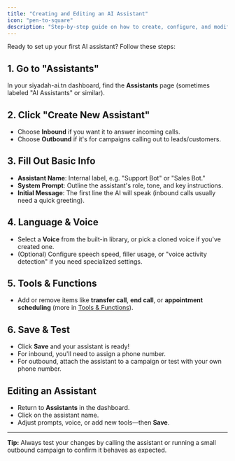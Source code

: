 ```yaml
---
title: "Creating and Editing an AI Assistant"
icon: "pen-to-square"
description: "Step-by-step guide on how to create, configure, and modify your AI assistants for both inbound and outbound calls"
---
```


Ready to set up your first AI assistant? Follow these steps:

## 1. Go to "Assistants"

In your siyadah-ai.tn dashboard, find the **Assistants** page (sometimes labeled "AI Assistants" or similar).

## 2. Click "Create New Assistant"

- Choose **Inbound** if you want it to answer incoming calls.
- Choose **Outbound** if it's for campaigns calling out to leads/customers.

## 3. Fill Out Basic Info

- **Assistant Name**: Internal label, e.g. "Support Bot" or "Sales Bot."
- **System Prompt**: Outline the assistant's role, tone, and key instructions.
- **Initial Message**: The first line the AI will speak (inbound calls usually need a quick greeting).

## 4. Language & Voice

- Select a **Voice** from the built-in library, or pick a cloned voice if you've created one.
- (Optional) Configure speech speed, filler usage, or "voice activity detection" if you need specialized settings.

## 5. Tools & Functions

- Add or remove items like **transfer call**, **end call**, or **appointment scheduling** (more in [Tools & Functions](/ai-assistants/tools-and-functions)).

## 6. Save & Test

- Click **Save** and your assistant is ready!
- For inbound, you'll need to assign a phone number.
- For outbound, attach the assistant to a campaign or test with your own phone number.

## Editing an Assistant

- Return to **Assistants** in the dashboard.
- Click on the assistant name.
- Adjust prompts, voice, or add new tools—then **Save**.

---

**Tip:** Always test your changes by calling the assistant or running a small outbound campaign to confirm it behaves as expected.